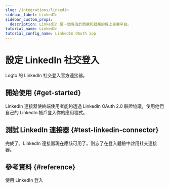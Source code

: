 ```yaml
---
slug: /integrations/linkedin
sidebar_label: LinkedIn
sidebar_custom_props:
  description: LinkedIn 是一個專注於商業和就業的線上專業平台。
tutorial_name: LinkedIn
tutorial_config_name: LinkedIn OAuth app
---
```




# 設定 LinkedIn 社交登入

Logto 的 LinkedIn 社交登入官方連接器。

<GuideTip />

## 開始使用 \{#get-started}

LinkedIn 連接器使終端使用者能夠透過 LinkedIn OAuth 2.0 驗證協議，使用他們自己的 LinkedIn 帳戶登入你的應用程式。

<Integration />

## 測試 LinkedIn 連接器 \{#test-linkedin-connector}

完成了。LinkedIn 連接器現在應該可用了。別忘了<MainSiteUrl href="/connectors/social-connectors#enable-social-sign-in">在登入體驗中啟用社交連接器</MainSiteUrl>。

## 參考資料 \{#reference}

<Url href="https://learn.microsoft.com/en-us/linkedin/consumer/integrations/self-serve/sign-in-with-linkedin">
  使用 LinkedIn 登入
</Url>
